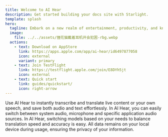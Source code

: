 ```yaml
---
title: Welcome to AI Hear
description: Get started building your docs site with Starlight.
template: splash
hero:
  tagline: Embark on a new realm of entertainment, productivity, and knowledge with your offline translation software.
  image:
    file: ../../assets/狸花猫戴着耳机开会犯困-rbg.webp
  actions:
    - text: Download on AppStore
      link: https://apps.apple.com/app/ai-hear/id6497877058
      icon: external
      variant: primary
    - text: Join TestFlight
      link: https://testflight.apple.com/join/E8DYh5jt
      icon: external
    - text: Quick start
      link: guides/quickstart/
      icon: right-arrow
---
```



<CardGrid stagger>
	<Card title="When to use" icon="laptop">
		Use AI Hear to instantly transcribe and translate live content or your own speech, and save both audio and text effortlessly.
	</Card>
	<Card title="Switch Audio Sources" icon="setting">
		In AI Hear, you can easily switch between system audio, microphone and specific application audio sources.
	</Card>
	<Card title="Defaults to using the most resource-efficient model" icon="setting">
		In AI Hear, switching models based on your needs to balance translation speed and accuracy is easy.
	</Card>
	<Card title="Run it locally" icon="open-book">
		All data remains on your local device during usage, ensuring the privacy of your information.
	</Card>
</CardGrid>
